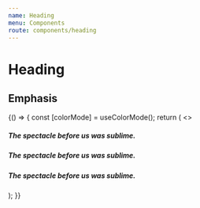 ```yaml
---
name: Heading
menu: Components
route: components/heading
---
```


# Heading


## Emphasis

<Playground>
  {() => {
    const [colorMode] = useColorMode();
    return (
      <>
        <div className="mb-12">
          <h5 className={`${colorMode}:heading-color-neutral--high text-xl`}>
            The spectacle before us was sublime.
          </h5>
          <h5 className={`${colorMode}:heading-color-neutral--medium text-xl`}>
            The spectacle before us was sublime.
          </h5>
          <h5 className={`${colorMode}:heading-color-neutral--low text-xl`}>
            The spectacle before us was sublime.
          </h5>
        </div>
      </>
    );
  }}
</Playground>
